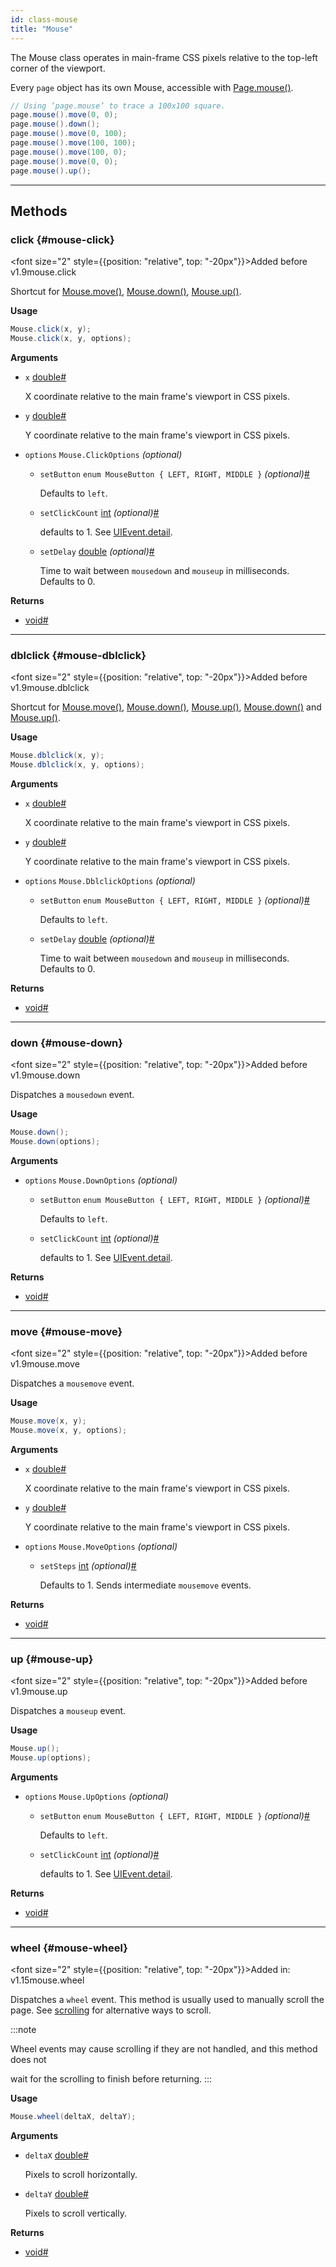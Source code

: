 ```yaml
---
id: class-mouse
title: "Mouse"
---
```



The Mouse class operates in main-frame CSS pixels relative to the top-left corner of the viewport.

Every `page` object has its own Mouse, accessible with [Page.mouse()](/api/class-page.mdx#page-mouse).

```java
// Using ‘page.mouse’ to trace a 100x100 square.
page.mouse().move(0, 0);
page.mouse().down();
page.mouse().move(0, 100);
page.mouse().move(100, 100);
page.mouse().move(100, 0);
page.mouse().move(0, 0);
page.mouse().up();
```


---

## Methods

### click {#mouse-click}

<font size="2" style={{position: "relative", top: "-20px"}}>Added before v1.9</font><x-search>mouse.click</x-search>

Shortcut for [Mouse.move()](/api/class-mouse.mdx#mouse-move), [Mouse.down()](/api/class-mouse.mdx#mouse-down), [Mouse.up()](/api/class-mouse.mdx#mouse-up).

**Usage**

```java
Mouse.click(x, y);
Mouse.click(x, y, options);
```

**Arguments**
- `x` [double]<a aria-hidden="true" tabIndex="-1" class="list-anchor-link" id="mouse-click-option-x"/><a href="#mouse-click-option-x" class="list-anchor">#</a>
  
  X coordinate relative to the main frame's viewport in CSS pixels.
- `y` [double]<a aria-hidden="true" tabIndex="-1" class="list-anchor-link" id="mouse-click-option-y"/><a href="#mouse-click-option-y" class="list-anchor">#</a>
  
  Y coordinate relative to the main frame's viewport in CSS pixels.
- `options` `Mouse.ClickOptions` *(optional)*
  - `setButton` `enum MouseButton { LEFT, RIGHT, MIDDLE }` *(optional)*<a aria-hidden="true" tabIndex="-1" class="list-anchor-link" id="mouse-click-option-button"/><a href="#mouse-click-option-button" class="list-anchor">#</a>
    
    Defaults to `left`.
  - `setClickCount` [int] *(optional)*<a aria-hidden="true" tabIndex="-1" class="list-anchor-link" id="mouse-click-option-click-count"/><a href="#mouse-click-option-click-count" class="list-anchor">#</a>
    
    defaults to 1. See [UIEvent.detail].
  - `setDelay` [double] *(optional)*<a aria-hidden="true" tabIndex="-1" class="list-anchor-link" id="mouse-click-option-delay"/><a href="#mouse-click-option-delay" class="list-anchor">#</a>
    
    Time to wait between `mousedown` and `mouseup` in milliseconds. Defaults to 0.

**Returns**
- [void]<a aria-hidden="true" tabIndex="-1" class="list-anchor-link" id="mouse-click-return"/><a href="#mouse-click-return" class="list-anchor">#</a>

---

### dblclick {#mouse-dblclick}

<font size="2" style={{position: "relative", top: "-20px"}}>Added before v1.9</font><x-search>mouse.dblclick</x-search>

Shortcut for [Mouse.move()](/api/class-mouse.mdx#mouse-move), [Mouse.down()](/api/class-mouse.mdx#mouse-down), [Mouse.up()](/api/class-mouse.mdx#mouse-up), [Mouse.down()](/api/class-mouse.mdx#mouse-down) and [Mouse.up()](/api/class-mouse.mdx#mouse-up).

**Usage**

```java
Mouse.dblclick(x, y);
Mouse.dblclick(x, y, options);
```

**Arguments**
- `x` [double]<a aria-hidden="true" tabIndex="-1" class="list-anchor-link" id="mouse-dblclick-option-x"/><a href="#mouse-dblclick-option-x" class="list-anchor">#</a>
  
  X coordinate relative to the main frame's viewport in CSS pixels.
- `y` [double]<a aria-hidden="true" tabIndex="-1" class="list-anchor-link" id="mouse-dblclick-option-y"/><a href="#mouse-dblclick-option-y" class="list-anchor">#</a>
  
  Y coordinate relative to the main frame's viewport in CSS pixels.
- `options` `Mouse.DblclickOptions` *(optional)*
  - `setButton` `enum MouseButton { LEFT, RIGHT, MIDDLE }` *(optional)*<a aria-hidden="true" tabIndex="-1" class="list-anchor-link" id="mouse-dblclick-option-button"/><a href="#mouse-dblclick-option-button" class="list-anchor">#</a>
    
    Defaults to `left`.
  - `setDelay` [double] *(optional)*<a aria-hidden="true" tabIndex="-1" class="list-anchor-link" id="mouse-dblclick-option-delay"/><a href="#mouse-dblclick-option-delay" class="list-anchor">#</a>
    
    Time to wait between `mousedown` and `mouseup` in milliseconds. Defaults to 0.

**Returns**
- [void]<a aria-hidden="true" tabIndex="-1" class="list-anchor-link" id="mouse-dblclick-return"/><a href="#mouse-dblclick-return" class="list-anchor">#</a>

---

### down {#mouse-down}

<font size="2" style={{position: "relative", top: "-20px"}}>Added before v1.9</font><x-search>mouse.down</x-search>

Dispatches a `mousedown` event.

**Usage**

```java
Mouse.down();
Mouse.down(options);
```

**Arguments**
- `options` `Mouse.DownOptions` *(optional)*
  - `setButton` `enum MouseButton { LEFT, RIGHT, MIDDLE }` *(optional)*<a aria-hidden="true" tabIndex="-1" class="list-anchor-link" id="mouse-down-option-button"/><a href="#mouse-down-option-button" class="list-anchor">#</a>
    
    Defaults to `left`.
  - `setClickCount` [int] *(optional)*<a aria-hidden="true" tabIndex="-1" class="list-anchor-link" id="mouse-down-option-click-count"/><a href="#mouse-down-option-click-count" class="list-anchor">#</a>
    
    defaults to 1. See [UIEvent.detail].

**Returns**
- [void]<a aria-hidden="true" tabIndex="-1" class="list-anchor-link" id="mouse-down-return"/><a href="#mouse-down-return" class="list-anchor">#</a>

---

### move {#mouse-move}

<font size="2" style={{position: "relative", top: "-20px"}}>Added before v1.9</font><x-search>mouse.move</x-search>

Dispatches a `mousemove` event.

**Usage**

```java
Mouse.move(x, y);
Mouse.move(x, y, options);
```

**Arguments**
- `x` [double]<a aria-hidden="true" tabIndex="-1" class="list-anchor-link" id="mouse-move-option-x"/><a href="#mouse-move-option-x" class="list-anchor">#</a>
  
  X coordinate relative to the main frame's viewport in CSS pixels.
- `y` [double]<a aria-hidden="true" tabIndex="-1" class="list-anchor-link" id="mouse-move-option-y"/><a href="#mouse-move-option-y" class="list-anchor">#</a>
  
  Y coordinate relative to the main frame's viewport in CSS pixels.
- `options` `Mouse.MoveOptions` *(optional)*
  - `setSteps` [int] *(optional)*<a aria-hidden="true" tabIndex="-1" class="list-anchor-link" id="mouse-move-option-steps"/><a href="#mouse-move-option-steps" class="list-anchor">#</a>
    
    Defaults to 1. Sends intermediate `mousemove` events.

**Returns**
- [void]<a aria-hidden="true" tabIndex="-1" class="list-anchor-link" id="mouse-move-return"/><a href="#mouse-move-return" class="list-anchor">#</a>

---

### up {#mouse-up}

<font size="2" style={{position: "relative", top: "-20px"}}>Added before v1.9</font><x-search>mouse.up</x-search>

Dispatches a `mouseup` event.

**Usage**

```java
Mouse.up();
Mouse.up(options);
```

**Arguments**
- `options` `Mouse.UpOptions` *(optional)*
  - `setButton` `enum MouseButton { LEFT, RIGHT, MIDDLE }` *(optional)*<a aria-hidden="true" tabIndex="-1" class="list-anchor-link" id="mouse-up-option-button"/><a href="#mouse-up-option-button" class="list-anchor">#</a>
    
    Defaults to `left`.
  - `setClickCount` [int] *(optional)*<a aria-hidden="true" tabIndex="-1" class="list-anchor-link" id="mouse-up-option-click-count"/><a href="#mouse-up-option-click-count" class="list-anchor">#</a>
    
    defaults to 1. See [UIEvent.detail].

**Returns**
- [void]<a aria-hidden="true" tabIndex="-1" class="list-anchor-link" id="mouse-up-return"/><a href="#mouse-up-return" class="list-anchor">#</a>

---

### wheel {#mouse-wheel}

<font size="2" style={{position: "relative", top: "-20px"}}>Added in: v1.15</font><x-search>mouse.wheel</x-search>

Dispatches a `wheel` event. This method is usually used to manually scroll the page. See [scrolling](../input.mdx#scrolling) for alternative ways to scroll.

:::note

Wheel events may cause scrolling if they are not handled, and this method does not

wait for the scrolling to finish before returning.
:::

**Usage**

```java
Mouse.wheel(deltaX, deltaY);
```

**Arguments**
- `deltaX` [double]<a aria-hidden="true" tabIndex="-1" class="list-anchor-link" id="mouse-wheel-option-delta-x"/><a href="#mouse-wheel-option-delta-x" class="list-anchor">#</a>
  
  Pixels to scroll horizontally.
- `deltaY` [double]<a aria-hidden="true" tabIndex="-1" class="list-anchor-link" id="mouse-wheel-option-delta-y"/><a href="#mouse-wheel-option-delta-y" class="list-anchor">#</a>
  
  Pixels to scroll vertically.

**Returns**
- [void]<a aria-hidden="true" tabIndex="-1" class="list-anchor-link" id="mouse-wheel-return"/><a href="#mouse-wheel-return" class="list-anchor">#</a>


[APIRequest]: /api/class-apirequest.mdx "APIRequest"
[APIRequestContext]: /api/class-apirequestcontext.mdx "APIRequestContext"
[APIResponse]: /api/class-apiresponse.mdx "APIResponse"
[APIResponseAssertions]: /api/class-apiresponseassertions.mdx "APIResponseAssertions"
[Browser]: /api/class-browser.mdx "Browser"
[BrowserContext]: /api/class-browsercontext.mdx "BrowserContext"
[BrowserType]: /api/class-browsertype.mdx "BrowserType"
[CDPSession]: /api/class-cdpsession.mdx "CDPSession"
[Clock]: /api/class-clock.mdx "Clock"
[ConsoleMessage]: /api/class-consolemessage.mdx "ConsoleMessage"
[Dialog]: /api/class-dialog.mdx "Dialog"
[Download]: /api/class-download.mdx "Download"
[ElementHandle]: /api/class-elementhandle.mdx "ElementHandle"
[FileChooser]: /api/class-filechooser.mdx "FileChooser"
[FormData]: /api/class-formdata.mdx "FormData"
[Frame]: /api/class-frame.mdx "Frame"
[FrameLocator]: /api/class-framelocator.mdx "FrameLocator"
[JSHandle]: /api/class-jshandle.mdx "JSHandle"
[Keyboard]: /api/class-keyboard.mdx "Keyboard"
[Locator]: /api/class-locator.mdx "Locator"
[LocatorAssertions]: /api/class-locatorassertions.mdx "LocatorAssertions"
[Mouse]: /api/class-mouse.mdx "Mouse"
[Page]: /api/class-page.mdx "Page"
[PageAssertions]: /api/class-pageassertions.mdx "PageAssertions"
[Playwright]: /api/class-playwright.mdx "Playwright"
[PlaywrightAssertions]: /api/class-playwrightassertions.mdx "PlaywrightAssertions"
[PlaywrightException]: /api/class-playwrightexception.mdx "PlaywrightException"
[Request]: /api/class-request.mdx "Request"
[RequestOptions]: /api/class-requestoptions.mdx "RequestOptions"
[Response]: /api/class-response.mdx "Response"
[Route]: /api/class-route.mdx "Route"
[Selectors]: /api/class-selectors.mdx "Selectors"
[TimeoutError]: /api/class-timeouterror.mdx "TimeoutError"
[Touchscreen]: /api/class-touchscreen.mdx "Touchscreen"
[Tracing]: /api/class-tracing.mdx "Tracing"
[Video]: /api/class-video.mdx "Video"
[WebError]: /api/class-weberror.mdx "WebError"
[WebSocket]: /api/class-websocket.mdx "WebSocket"
[WebSocketFrame]: /api/class-websocketframe.mdx "WebSocketFrame"
[Worker]: /api/class-worker.mdx "Worker"
[Element]: https://developer.mozilla.org/en-US/docs/Web/API/element "Element"
[EvaluationArgument]: /evaluating.mdx#evaluation-argument "EvaluationArgument"
[Promise]: https://developer.mozilla.org/en-US/docs/Web/JavaScript/Reference/Global_Objects/Promise "Promise"
[iterator]: https://developer.mozilla.org/en-US/docs/Web/JavaScript/Reference/Iteration_protocols "Iterator"
[origin]: https://developer.mozilla.org/en-US/docs/Glossary/Origin "Origin"
[selector]: https://developer.mozilla.org/en-US/docs/Web/CSS/CSS_Selectors "selector"
[Serializable]: https://developer.mozilla.org/en-US/docs/Web/JavaScript/Reference/Global_Objects/JSON/stringify#Description "Serializable"
[UIEvent.detail]: https://developer.mozilla.org/en-US/docs/Web/API/UIEvent/detail "UIEvent.detail"
[UnixTime]: https://en.wikipedia.org/wiki/Unix_time "Unix Time"
[xpath]: https://developer.mozilla.org/en-US/docs/Web/XPath "xpath"

[boolean]: https://docs.oracle.com/javase/tutorial/java/nutsandbolts/datatypes.html "boolean"
[byte&#91;&#93;]: https://docs.oracle.com/javase/tutorial/java/nutsandbolts/datatypes.html "byte[]"
[Consumer]: https://docs.oracle.com/javase/8/docs/api/java/util/function/Consumer.html "Consumer"
[Date]: https://docs.oracle.com/javase/8/docs/api/java/util/Date.html "Date"
[double]: https://docs.oracle.com/javase/tutorial/java/nutsandbolts/datatypes.html "double"
[InputStream]: https://docs.oracle.com/javase/8/docs/api/java/io/InputStream.html "InputStream"
[int]: https://docs.oracle.com/javase/tutorial/java/nutsandbolts/datatypes.html "int"
[long]: https://docs.oracle.com/javase/tutorial/java/nutsandbolts/datatypes.html "long"
[JsonObject]: https://www.javadoc.io/doc/com.google.code.gson/gson/latest/com.google.gson/com/google/gson/JsonObject.html "JsonObject"
[List]: https://docs.oracle.com/javase/8/docs/api/java/util/List.html "List"
[Map]: https://docs.oracle.com/javase/8/docs/api/java/util/Map.html "Map"
[null]: https://docs.oracle.com/javase/specs/jls/se8/html/jls-3.html#jls-3.10.7 "null"
[Object]: https://docs.oracle.com/javase/8/docs/api/java/lang/Object.html "Object"
[Path]: https://docs.oracle.com/javase/8/docs/api/java/nio/file/Path.html "Path"
[Pattern]: https://docs.oracle.com/javase/8/docs/api/java/util/regex/Pattern.html "Pattern"
[Predicate]: https://docs.oracle.com/javase/8/docs/api/java/util/function/Predicate.html "Predicate"
[void]: https://docs.oracle.com/javase/tutorial/java/javaOO/methods.html "void"
[Runnable]: https://docs.oracle.com/javase/8/docs/api/java/lang/Runnable.html "Runnable"
[RuntimeException]: https://docs.oracle.com/javase/8/docs/api/java/lang/RuntimeException.html "RuntimeException"
[String]: https://docs.oracle.com/javase/8/docs/api/java/lang/String.html "String"

[all available image tags]: https://mcr.microsoft.com/en-us/product/playwright/java/about "all available image tags"
[Microsoft Artifact Registry]: https://mcr.microsoft.com/en-us/product/playwright/java/about "Microsoft Artifact Registry"
[Dockerfile.jammy]: https://github.com/microsoft/playwright-java/blob/main/utils/docker/Dockerfile.jammy "Dockerfile.jammy"
